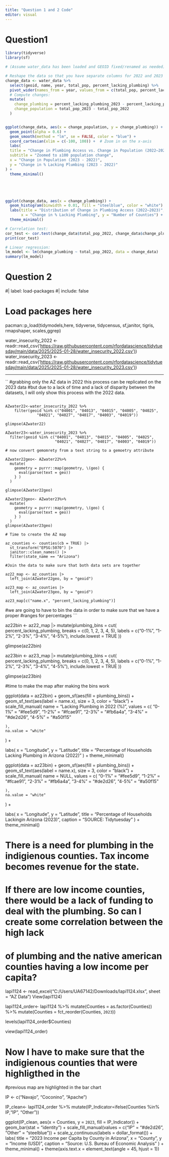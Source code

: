 ```yaml
---
title: "Question 1 and 2 Code"
editor: visual
---
```


# Question1

```r
library(tidyverse)
library(sf)

# (Assume water_data has been loaded and GEOID fixed/renamed as needed)

# Reshape the data so that you have separate columns for 2022 and 2023 values:
change_data <- water_data %>%
  select(geoid, name, year, total_pop, percent_lacking_plumbing) %>%
  pivot_wider(names_from = year, values_from = c(total_pop, percent_lacking_plumbing)) %>%
  # Compute changes:
  mutate(
    change_plumbing = percent_lacking_plumbing_2023 - percent_lacking_plumbing_2022,
    change_population = total_pop_2023 - total_pop_2022
  )


ggplot(change_data, aes(x = change_population, y = change_plumbing)) +
  geom_point(alpha = 0.6) +
  geom_smooth(method = "lm", se = FALSE, color = "blue") +
  coord_cartesian(xlim = c(-100, 100)) +  # Zoom in on the x-axis
  labs(
  title = "Change in Plumbing Access vs. Change in Population (2022–2023)",
  subtitle = "Zoomed to ±100 population change",
  x = "Change in Population (2023 - 2022)",
  y = "Change in % Lacking Plumbing (2023 - 2022)"
) +
  theme_minimal()






```

```r
ggplot(change_data, aes(x = change_plumbing)) +
  geom_histogram(binwidth = 0.01, fill = "steelblue", color = "white") +
  labs(title = "Distribution of Change in Plumbing Access (2022–2023)",
       x = "Change in % Lacking Plumbing", y = "Number of Counties") +
  theme_minimal()

```

```r
# Correlation test:
cor_test <- cor.test(change_data$total_pop_2022, change_data$change_plumbing)
print(cor_test)

# Linear regression:
lm_model <- lm(change_plumbing ~ total_pop_2022, data = change_data)
summary(lm_model)

```

# Question 2

#\| label: load-packages #\| include: false

# Load packages here

pacman::p_load(tidymodels,here, tidyverse, tidycensus, sf,janitor, tigris, rmapshaper, scales,ggrep)

water_insecurity_2022 \<- readr::read_csv('[https://raw.githubusercontent.com/rfordatascience/tidytuesday/main/data/2025/2025-01-28/water_insecurity_2022.csv')](https://raw.githubusercontent.com/rfordatascience/tidytuesday/main/data/2025/2025-01-28/water_insecurity_2022.csv')) water_insecurity_2023 \<- readr::read_csv('[https://raw.githubusercontent.com/rfordatascience/tidytuesday/main/data/2025/2025-01-28/water_insecurity_2023.csv')](https://raw.githubusercontent.com/rfordatascience/tidytuesday/main/data/2025/2025-01-28/water_insecurity_2023.csv'))

------------------------------------------------------------------------

\`\` #grabbing only the AZ data in 2022 this process can be replicated on the 2023 data #but due to a lack of time and a lack of disparity between the datasets, I will only show this process with the 2022 data.

```         

AZwater22<-water_insecurity_2022 %>%
    filter(geoid %in% c("04001", "04013", "04015", "04005", "04025", 
              "04021", "04027", "04017", "04003", "04019"))
              
glimpse(AZwater22)

AZwater23<-water_insecurity_2023 %>%
  filter(geoid %in% c("04001", "04013", "04015", "04005", "04025", 
                      "04021", "04027", "04017", "04003", "04019"))

# now convert gemomrety from a text string to a gemoetry attribute

AZwater22geo<- AZwater22%>%
  mutate(
    geometry = purrr::map(geometry, \(geo) {
      eval(parse(text = geo))
    } )
  )

glimpse(AZwater22geo)
    
AZwater23geo<- AZwater23%>%
  mutate(
    geometry = purrr::map(geometry, \(geo) {
      eval(parse(text = geo))
    } )
  )
glimpse(AZwater23geo)

# Time to create the AZ map 

az_counties <- counties(cb = TRUE) |>
  st_transform("EPSG:5070") |>
  janitor::clean_names() |>
  filter(state_name == "Arizona")

#Join the data to make sure that both data sets are together

az22_map <- az_counties |>
  left_join(AZwater22geo, by = "geoid")

az23_map <- az_counties |>
  left_join(AZwater23geo, by = "geoid")

az23_map[c("name.x", "percent_lacking_plumbing")]
```

#we are going to have to bin the data in order to make sure that we have a proper #ranges for percentages \`\`\`

az22bin \<- az22_map \|\> mutate(plumbing_bins = cut( percent_lacking_plumbing, breaks = c(0, 1, 2, 3, 4, 5), labels = c("0-1%", "1-2%", "2-3%", "3-4%", "4-5%"), include.lowest = TRUE ))

glimpse(az22bin)

az23bin \<- az23_map \|\> mutate(plumbing_bins = cut( percent_lacking_plumbing, breaks = c(0, 1, 2, 3, 4, 5), labels = c("0-1%", "1-2%", "2-3%", "3-4%", "4-5%"), include.lowest = TRUE ))

glimpse(az23bin)

#time to make the map after making the bins work

ggplot(data = az22bin) + geom_sf(aes(fill = plumbing_bins)) + geom_sf_text(aes(label = name.x), size = 3, color = "black") + scale_fill_manual( name = "Lacking Plumbing in 2022 (%)", values = c( "0-1%" = "#fee5d9", "1-2%" = "#fcae91", "2-3%" = "#fb6a4a", "3-4%" = "#de2d26", "4-5%" = "#a50f15"

```         
),
na.value = "white"
```

) +

labs( x = "Longitude", y = "Latitude", title = "Percentage of Households Lacking Plumbing in Arizona (2022)" ) + theme_minimal()

ggplot(data = az23bin) + geom_sf(aes(fill = plumbing_bins)) + geom_sf_text(aes(label = name.x), size = 3, color = "black") + scale_fill_manual( name = NULL, values = c( "0-1%" = "#fee5d9", "1-2%" = "#fcae91", "2-3%" = "#fb6a4a", "3-4%" = "#de2d26", "4-5%" = "#a50f15"

```         
),
na.value = "white"
```

) +

labs( x = "Longitude", y = "Latitude", title = "Percentage of Households Lacking\nPlumbing in Arizona (2023)", caption = "SOURCE: Tidytuesday" ) + theme_minimal()

# There is a need for plumbing in the indigienous counties. Tax income becomes revenue for the state.

# If there are low income counties, there would be a lack of funding to deal with the plumbing. So can I create some correlation between the high lack

# of plumbing and the native american counties having a low income per capita?

lapi1124 \<- read_excel("C:/Users/UA67142/Downloads/lapi1124.xlsx", sheet = "AZ Data") View(lapi1124)

lapi1124_order\<- lapi1124 %\>% mutate(Counties = as.factor(Counties)) %\>% mutate(Counties = fct_reorder(Counties, `2023`))

levels(lapi1124_order\$Counties)

view(lapi1124_order)

# Now I have to make sure that the indigienous counties that were highligthed in the

#previous map are highlighted in the bar chart

IP \<- c("Navajo", "Coconino", "Apache")

IP_clean\<- lapi1124_order %\>% mutate(IP_Indicator=ifelse(Counties %in% IP,"IP", "Other"))

ggplot(IP_clean, aes(x = Counties, y = `2023`, fill = IP_Indicator)) + geom_bar(stat = "identity") + scale_fill_manual(values = c("IP" = "#de2d26", "Other" = "steelblue")) + scale_y_continuous(labels = dollar_format()) + labs( title = "2023 Income per Capita by County in Arizona", x = "County", y = "Income (USD)", caption = "Source: U.S. Bureau of Economic Analysis" ) + theme_minimal() + theme(axis.text.x = element_text(angle = 45, hjust = 1))
